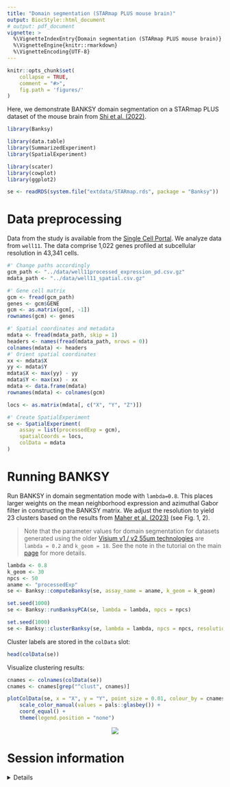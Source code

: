 ```yaml
---
title: "Domain segmentation (STARmap PLUS mouse brain)"
output: BiocStyle::html_document
# output: pdf_document
vignette: >
  %\VignetteIndexEntry{Domain segmentation (STARmap PLUS mouse brain)}
  %\VignetteEngine{knitr::rmarkdown}
  %\VignetteEncoding{UTF-8}
---
```


```r
knitr::opts_chunk$set(
    collapse = TRUE,
    comment = "#>",
    fig.path = 'figures/'
)
```

Here, we demonstrate BANKSY domain segmentation on a STARmap PLUS dataset of 
the mouse brain from [Shi et al. (2022)](https://doi.org/10.1101/2022.06.20.496914). 

```r
library(Banksy)

library(data.table)
library(SummarizedExperiment)
library(SpatialExperiment)

library(scater)
library(cowplot)
library(ggplot2)
```

```r
se <- readRDS(system.file("extdata/STARmap.rds", package = "Banksy"))
```

# Data preprocessing

Data from the study is available from the [Single Cell Portal](https://singlecell.broadinstitute.org/single_cell/study/SCP1830). We 
analyze data from `well11`. The data comprise 1,022 genes profiled at 
subcellular resolution in 43,341 cells. 

```r
#' Change paths accordingly
gcm_path <- "../data/well11processed_expression_pd.csv.gz"
mdata_path <- "../data/well11_spatial.csv.gz"

#' Gene cell matrix
gcm <- fread(gcm_path)
genes <- gcm$GENE
gcm <- as.matrix(gcm[, -1])
rownames(gcm) <- genes

#' Spatial coordinates and metadata
mdata <- fread(mdata_path, skip = 1)
headers <- names(fread(mdata_path, nrows = 0))
colnames(mdata) <- headers
#' Orient spatial coordinates
xx <- mdata$X
yy <- mdata$Y
mdata$X <- max(yy) - yy
mdata$Y <- max(xx) - xx
mdata <- data.frame(mdata)
rownames(mdata) <- colnames(gcm)

locs <- as.matrix(mdata[, c("X", "Y", "Z")])

#' Create SpatialExperiment
se <- SpatialExperiment(
    assay = list(processedExp = gcm),
    spatialCoords = locs,
    colData = mdata
)
```

# Running BANKSY

Run BANKSY in domain segmentation mode with `lambda=0.8`. This places larger
weights on the mean neighborhood expression and azimuthal Gabor filter in 
constructing the BANKSY matrix. We adjust the resolution to yield 23 clusters 
based on the results from [Maher et al. (2023)](https://doi.org/10.1101/2023.06.30.547258v1) 
(see Fig. 1, 2).  

> Note that the parameter values for domain segmentation for datasets generated using the older [Visium v1 / v2 55um technologies](https://doi.org/10.1038/s41593-020-00787-0) are `lambda = 0.2` and `k_geom = 18`. See the note in the tutorial on the main [page](https://github.com/prabhakarlab/Banksy) for more details. 

```r
lambda <- 0.8
k_geom <- 30
npcs <- 50
aname <- "processedExp"
se <- Banksy::computeBanksy(se, assay_name = aname, k_geom = k_geom)

set.seed(1000)
se <- Banksy::runBanksyPCA(se, lambda = lambda, npcs = npcs)

set.seed(1000)
se <- Banksy::clusterBanksy(se, lambda = lambda, npcs = npcs, resolution = 0.8)
```

Cluster labels are stored in the `colData` slot:

```r
head(colData(se))
```

Visualize clustering results:

```r
cnames <- colnames(colData(se))
cnames <- cnames[grep("^clust", cnames)]

plotColData(se, x = "X", y = "Y", point_size = 0.01, colour_by = cnames[1]) +
    scale_color_manual(values = pals::glasbey()) +
    coord_equal() +
    theme(legend.position = "none")
```

<center>
![](figures/domain-segment-spatial-1.png)
</center>

# Session information

<details>

```r
sessionInfo()
```

</details>
